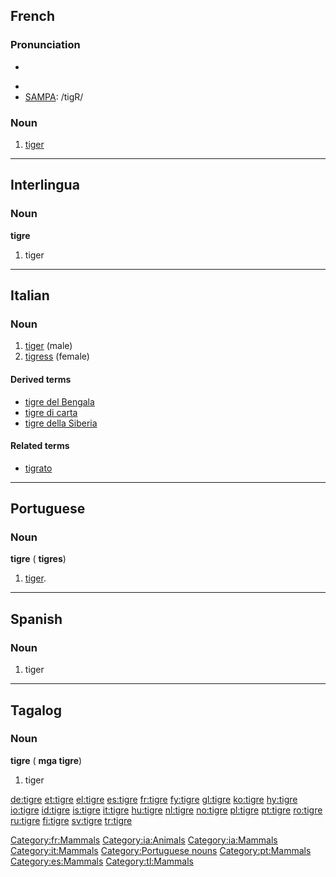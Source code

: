 {{see|Tigre|tigré}}
==French==

===Pronunciation===
*{{audio|Fr-tigre.ogg|audio}}
{{fr-infl-noun|sm=tigre|sf=tigresse|pm=tigres|pf=tigresses|smp=tiɡʁ|sfp=ti.ɡʁɛs|pmp=tiɡʁ|pfp=ti.ɡʁɛs}}
*{{IPA|/tiɡʁ/}}
*[[w:SAMPA|SAMPA]]: /tigR/

===Noun===
{{fr-noun|m|f=tigresse}}

# [[tiger]]

[[Category:fr:Mammals]]

----

==Interlingua==

===Noun===
'''tigre'''

# tiger

[[Category:ia:Animals]]
[[Category:ia:Mammals]]

----

==Italian==

===Noun===
{{it-noun|tigr|f|e|i}}

# [[#English|tiger]] (male)
# [[tigress]] (female)

====Derived terms====
*[[tigre del Bengala]]
*[[tigre di carta]]
*[[tigre della Siberia]]

====Related terms====
*[[tigrato]]

[[Category:it:Mammals]]

----

==Portuguese==

===Noun===
'''tigre''' {{m}} ({{plural}} '''tigres''')

# [[tiger]].

[[Category:Portuguese nouns]]
[[Category:pt:Mammals]]

----

==Spanish==

===Noun===
{{es-noun-m}}

# tiger

[[Category:es:Mammals]]

----

==Tagalog==

===Noun===
'''tigre''' ({{plural}} '''mga tigre''')

# tiger

[[Category:tl:Mammals]]

[[de:tigre]]
[[et:tigre]]
[[el:tigre]]
[[es:tigre]]
[[fr:tigre]]
[[fy:tigre]]
[[gl:tigre]]
[[ko:tigre]]
[[hy:tigre]]
[[io:tigre]]
[[id:tigre]]
[[is:tigre]]
[[it:tigre]]
[[hu:tigre]]
[[nl:tigre]]
[[no:tigre]]
[[pl:tigre]]
[[pt:tigre]]
[[ro:tigre]]
[[ru:tigre]]
[[fi:tigre]]
[[sv:tigre]]
[[tr:tigre]]